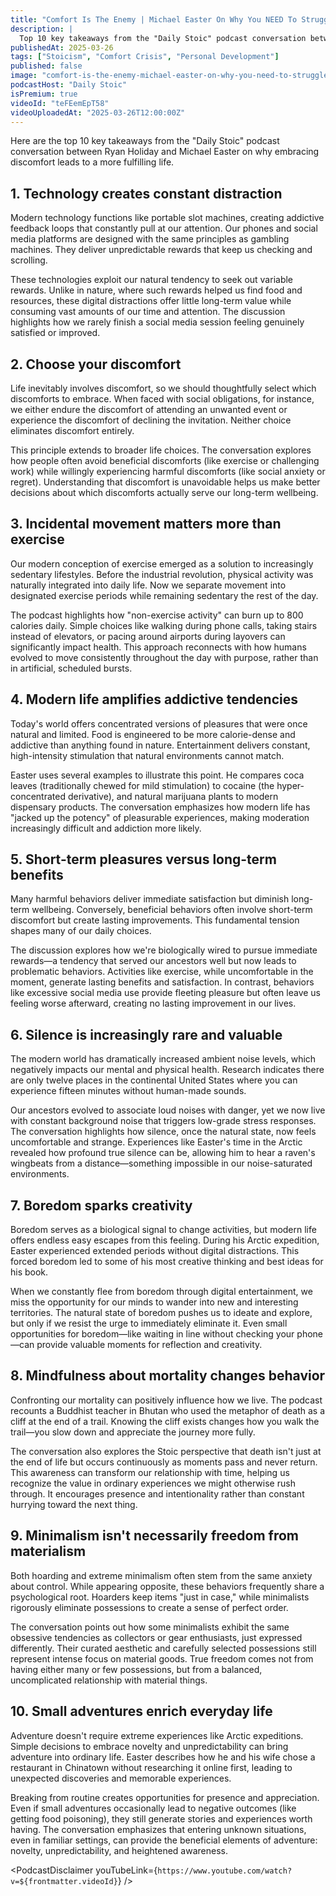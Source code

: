```yaml
---
title: "Comfort Is The Enemy | Michael Easter On Why You NEED To Struggle"
description: |
  Top 10 key takeaways from the "Daily Stoic" podcast conversation between Ryan Holiday and Michael Easter on why embracing discomfort leads to a more fulfilling life.
publishedAt: 2025-03-26
tags: ["Stoicism", "Comfort Crisis", "Personal Development"]
published: false
image: "comfort-is-the-enemy-michael-easter-on-why-you-need-to-struggle.jpg"
podcastHost: "Daily Stoic"
isPremium: true
videoId: "teFEemEpT58"
videoUploadedAt: "2025-03-26T12:00:00Z"
---
```



<PodcastSummaryPageLayout frontmatter={frontmatter}>

Here are the top 10 key takeaways from the "Daily Stoic" podcast conversation between Ryan Holiday and Michael Easter on why embracing discomfort leads to a more fulfilling life.

## 1. Technology creates constant distraction

Modern technology functions like portable slot machines, creating addictive feedback loops that constantly pull at our attention. Our phones and social media platforms are designed with the same principles as gambling machines. They deliver unpredictable rewards that keep us checking and scrolling.

These technologies exploit our natural tendency to seek out variable rewards. Unlike in nature, where such rewards helped us find food and resources, these digital distractions offer little long-term value while consuming vast amounts of our time and attention. The discussion highlights how we rarely finish a social media session feeling genuinely satisfied or improved.

## 2. Choose your discomfort

Life inevitably involves discomfort, so we should thoughtfully select which discomforts to embrace. When faced with social obligations, for instance, we either endure the discomfort of attending an unwanted event or experience the discomfort of declining the invitation. Neither choice eliminates discomfort entirely.

This principle extends to broader life choices. The conversation explores how people often avoid beneficial discomforts (like exercise or challenging work) while willingly experiencing harmful discomforts (like social anxiety or regret). Understanding that discomfort is unavoidable helps us make better decisions about which discomforts actually serve our long-term wellbeing.

## 3. Incidental movement matters more than exercise

Our modern conception of exercise emerged as a solution to increasingly sedentary lifestyles. Before the industrial revolution, physical activity was naturally integrated into daily life. Now we separate movement into designated exercise periods while remaining sedentary the rest of the day.

The podcast highlights how "non-exercise activity" can burn up to 800 calories daily. Simple choices like walking during phone calls, taking stairs instead of elevators, or pacing around airports during layovers can significantly impact health. This approach reconnects with how humans evolved to move consistently throughout the day with purpose, rather than in artificial, scheduled bursts.

## 4. Modern life amplifies addictive tendencies

Today's world offers concentrated versions of pleasures that were once natural and limited. Food is engineered to be more calorie-dense and addictive than anything found in nature. Entertainment delivers constant, high-intensity stimulation that natural environments cannot match.

Easter uses several examples to illustrate this point. He compares coca leaves (traditionally chewed for mild stimulation) to cocaine (the hyper-concentrated derivative), and natural marijuana plants to modern dispensary products. The conversation emphasizes how modern life has "jacked up the potency" of pleasurable experiences, making moderation increasingly difficult and addiction more likely.

## 5. Short-term pleasures versus long-term benefits

Many harmful behaviors deliver immediate satisfaction but diminish long-term wellbeing. Conversely, beneficial behaviors often involve short-term discomfort but create lasting improvements. This fundamental tension shapes many of our daily choices.

The discussion explores how we're biologically wired to pursue immediate rewards—a tendency that served our ancestors well but now leads to problematic behaviors. Activities like exercise, while uncomfortable in the moment, generate lasting benefits and satisfaction. In contrast, behaviors like excessive social media use provide fleeting pleasure but often leave us feeling worse afterward, creating no lasting improvement in our lives.

## 6. Silence is increasingly rare and valuable

The modern world has dramatically increased ambient noise levels, which negatively impacts our mental and physical health. Research indicates there are only twelve places in the continental United States where you can experience fifteen minutes without human-made sounds.

Our ancestors evolved to associate loud noises with danger, yet we now live with constant background noise that triggers low-grade stress responses. The conversation highlights how silence, once the natural state, now feels uncomfortable and strange. Experiences like Easter's time in the Arctic revealed how profound true silence can be, allowing him to hear a raven's wingbeats from a distance—something impossible in our noise-saturated environments.

## 7. Boredom sparks creativity

Boredom serves as a biological signal to change activities, but modern life offers endless easy escapes from this feeling. During his Arctic expedition, Easter experienced extended periods without digital distractions. This forced boredom led to some of his most creative thinking and best ideas for his book.

When we constantly flee from boredom through digital entertainment, we miss the opportunity for our minds to wander into new and interesting territories. The natural state of boredom pushes us to ideate and explore, but only if we resist the urge to immediately eliminate it. Even small opportunities for boredom—like waiting in line without checking your phone—can provide valuable moments for reflection and creativity.

## 8. Mindfulness about mortality changes behavior

Confronting our mortality can positively influence how we live. The podcast recounts a Buddhist teacher in Bhutan who used the metaphor of death as a cliff at the end of a trail. Knowing the cliff exists changes how you walk the trail—you slow down and appreciate the journey more fully.

The conversation also explores the Stoic perspective that death isn't just at the end of life but occurs continuously as moments pass and never return. This awareness can transform our relationship with time, helping us recognize the value in ordinary experiences we might otherwise rush through. It encourages presence and intentionality rather than constant hurrying toward the next thing.

## 9. Minimalism isn't necessarily freedom from materialism

Both hoarding and extreme minimalism often stem from the same anxiety about control. While appearing opposite, these behaviors frequently share a psychological root. Hoarders keep items "just in case," while minimalists rigorously eliminate possessions to create a sense of perfect order.

The conversation points out how some minimalists exhibit the same obsessive tendencies as collectors or gear enthusiasts, just expressed differently. Their curated aesthetic and carefully selected possessions still represent intense focus on material goods. True freedom comes not from having either many or few possessions, but from a balanced, uncomplicated relationship with material things.

## 10. Small adventures enrich everyday life

Adventure doesn't require extreme experiences like Arctic expeditions. Simple decisions to embrace novelty and unpredictability can bring adventure into ordinary life. Easter describes how he and his wife chose a restaurant in Chinatown without researching it online first, leading to unexpected discoveries and memorable experiences.

Breaking from routine creates opportunities for presence and appreciation. Even if small adventures occasionally lead to negative outcomes (like getting food poisoning), they still generate stories and experiences worth having. The conversation emphasizes that entering unknown situations, even in familiar settings, can provide the beneficial elements of adventure: novelty, unpredictability, and heightened awareness.

<PodcastDisclaimer
  youTubeLink={`https://www.youtube.com/watch?v=${frontmatter.videoId}`}
/>

</PodcastSummaryPageLayout>
